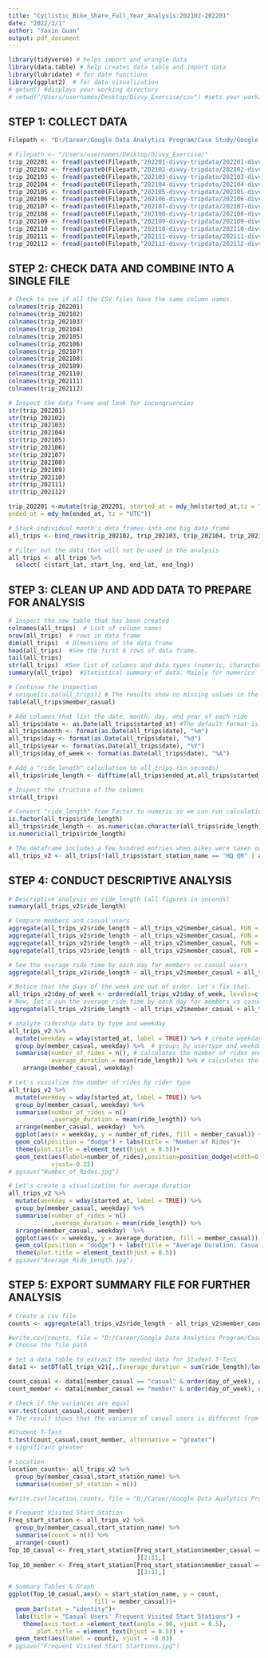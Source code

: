 ---
title: "Cyclistic_Bike_Share_Full_Year_Analysis:202102-202201"
date: "2022/3/1"
author: "Yaxin Guan"
output: pdf_document
---

```{r load required libraries}
library(tidyverse) # helps import and wrangle data
library(data.table) # help creates data table and import data
library(lubridate) # for date functions
library(ggplot2)  # for data visualization
# getwd() #displays your working directory
# setwd("/Users/usernames/Desktop/Divvy_Exercise/csv") #sets your working directory to simplify calls to data
```

## STEP 1: COLLECT DATA
```{r import data, include=FALSE}
Filepath <- "D:/Career/Google Data Analytics Program/Case Study/Google Data Analytics Certification Capstone/Case-Study-1-Cyclistic-Bicycle/"
```

```{r}
# Filepath <- "/Users/usernames/Desktop/Divvy_Exercise/"
trip_202201 <- fread(paste0(Filepath,"202201-divvy-tripdata/202201-divvy-tripdata.csv"))
trip_202102 <- fread(paste0(Filepath,"202102-divvy-tripdata/202102-divvy-tripdata.csv"))
trip_202103 <- fread(paste0(Filepath,"202103-divvy-tripdata/202103-divvy-tripdata.csv"))
trip_202104 <- fread(paste0(Filepath,"202104-divvy-tripdata/202104-divvy-tripdata.csv"))
trip_202105 <- fread(paste0(Filepath,"202105-divvy-tripdata/202105-divvy-tripdata.csv"))
trip_202106 <- fread(paste0(Filepath,"202106-divvy-tripdata/202106-divvy-tripdata.csv"))
trip_202107 <- fread(paste0(Filepath,"202107-divvy-tripdata/202107-divvy-tripdata.csv"))
trip_202108 <- fread(paste0(Filepath,"202108-divvy-tripdata/202108-divvy-tripdata.csv"))
trip_202109 <- fread(paste0(Filepath,"202109-divvy-tripdata/202109-divvy-tripdata.csv"))
trip_202110 <- fread(paste0(Filepath,"202110-divvy-tripdata/202110-divvy-tripdata.csv"))
trip_202111 <- fread(paste0(Filepath,"202111-divvy-tripdata/202111-divvy-tripdata.csv"))
trip_202112 <- fread(paste0(Filepath,"202112-divvy-tripdata/202112-divvy-tripdata.csv"))
```

## STEP 2: CHECK DATA AND COMBINE INTO A SINGLE FILE
```{r}
# Check to see if all the CSV files have the same column names.
colnames(trip_202201)
colnames(trip_202102)
colnames(trip_202103)
colnames(trip_202104)
colnames(trip_202105)
colnames(trip_202106)
colnames(trip_202107)
colnames(trip_202108)
colnames(trip_202109)
colnames(trip_202110)
colnames(trip_202111)
colnames(trip_202112)
```

```{r}
# Inspect the data frame and look for incongruencies
str(trip_202201)
str(trip_202102)
str(trip_202103)
str(trip_202104)
str(trip_202105)
str(trip_202106)
str(trip_202107)
str(trip_202108)
str(trip_202109)
str(trip_202110)
str(trip_202111)
str(trip_202112)
```

```{r change the data type for the consistency}
trip_202201 <-mutate(trip_202201, started_at = mdy_hm(started_at,tz = "UTC"), 
ended_at = mdy_hm(ended_at, tz = "UTC"))
```

```{r combine data}
# Stack individual month's data frames into one big data frame
all_trips <- bind_rows(trip_202102, trip_202103, trip_202104, trip_202105, trip_202106, trip_202107,trip_202108, trip_202109, trip_202110, trip_202111, trip_202112, trip_202201)
```

```{r remove some data}
# Filter out the data that will not be used in the analysis
all_trips <- all_trips %>%  
  select(-c(start_lat, start_lng, end_lat, end_lng))
```

## STEP 3: CLEAN UP AND ADD DATA TO PREPARE FOR ANALYSIS
```{r}
# Inspect the new table that has been created
colnames(all_trips)  # List of column names
nrow(all_trips)  # rows in data frame
dim(all_trips)  # Dimensions of the data frame
head(all_trips)  #See the first 6 rows of data frame.  
tail(all_trips)
str(all_trips)  #See list of columns and data types (numeric, character, etc)
summary(all_trips)  #Statistical summary of data. Mainly for numerics
```

```{r}
# Continue the inspection
# unique(is.na(all_trips)) # The results show no missing values in the data frame
table(all_trips$member_casual)
```

```{r add columns for date information}
# Add columns that list the date, month, day, and year of each ride
all_trips$date <- as.Date(all_trips$started_at) #The default format is yyyy-mm-dd
all_trips$month <- format(as.Date(all_trips$date), "%m")
all_trips$day <- format(as.Date(all_trips$date), "%d")
all_trips$year <- format(as.Date(all_trips$date), "%Y")
all_trips$day_of_week <- format(as.Date(all_trips$date), "%A")
```

```{r time difference}
# Add a "ride_length" calculation to all_trips (in seconds)
all_trips$ride_length <- difftime(all_trips$ended_at,all_trips$started_at)
```

```{r}
# Inspect the structure of the columns
str(all_trips)

# Convert "ride_length" from Factor to numeric so we can run calculations on the data
is.factor(all_trips$ride_length)
all_trips$ride_length <- as.numeric(as.character(all_trips$ride_length))
is.numeric(all_trips$ride_length)
```

```{r remove "bad" data}
# The dataframe includes a few hundred entries when bikes were taken out of docks and checked for quality by Divvy or ride_length was negative
all_trips_v2 <- all_trips[!(all_trips$start_station_name == "HQ QR" | all_trips$ride_length<0),]
```

## STEP 4: CONDUCT DESCRIPTIVE ANALYSIS
```{r}
# Descriptive analysis on ride_length (all figures in seconds)
summary(all_trips_v2$ride_length)
```

```{r}
# Compare members and casual users
aggregate(all_trips_v2$ride_length ~ all_trips_v2$member_casual, FUN = mean)
aggregate(all_trips_v2$ride_length ~ all_trips_v2$member_casual, FUN = median)
aggregate(all_trips_v2$ride_length ~ all_trips_v2$member_casual, FUN = max)
aggregate(all_trips_v2$ride_length ~ all_trips_v2$member_casual, FUN = min)
```

```{r}
# See the average ride time by each day for members vs casual users
aggregate(all_trips_v2$ride_length ~ all_trips_v2$member_casual + all_trips_v2$day_of_week, FUN = mean)

# Notice that the days of the week are out of order. Let's fix that.
all_trips_v2$day_of_week <- ordered(all_trips_v2$day_of_week, levels=c("Sunday", "Monday", "Tuesday", "Wednesday", "Thursday", "Friday", "Saturday"))
# Now, let's run the average ride time by each day for members vs casual users
aggregate(all_trips_v2$ride_length ~ all_trips_v2$member_casual + all_trips_v2$day_of_week, FUN = mean)
```

```{r}
# analyze ridership data by type and weekday
all_trips_v2 %>% 
  mutate(weekday = wday(started_at, label = TRUE)) %>% # create weekday field
  group_by(member_casual, weekday) %>%  # groups by usertype and weekday
  summarise(number_of_rides = n(), # calculates the number of rides and average duration 
            average_duration = mean(ride_length)) %>% # calculates the average duration
    arrange(member_casual, weekday)
```

```{r}
# Let's visualize the number of rides by rider type
all_trips_v2 %>% 
  mutate(weekday = wday(started_at, label = TRUE)) %>% 
  group_by(member_casual, weekday) %>% 
  summarise(number_of_rides = n()
            ,average_duration = mean(ride_length)) %>% 
  arrange(member_casual, weekday)  %>% 
  ggplot(aes(x = weekday, y = number_of_rides, fill = member_casual)) +
  geom_col(position = "dodge") + labs(title = "Number of Rides")+
  theme(plot.title = element_text(hjust = 0.5))+ 
  geom_text(aes(label=number_of_rides),position=position_dodge(width=0.9), 
            vjust=-0.25) 
# ggsave("Number_of_Rides.jpg")

```

```{r}
# Let's create a visualization for average duration
all_trips_v2 %>% 
  mutate(weekday = wday(started_at, label = TRUE)) %>% 
  group_by(member_casual, weekday) %>% 
  summarise(number_of_rides = n()
            ,average_duration = mean(ride_length)) %>% 
  arrange(member_casual, weekday)  %>% 
  ggplot(aes(x = weekday, y = average_duration, fill = member_casual)) +
  geom_col(position = "dodge") + labs(title = "Average Duration: Casual Users vs. Members")+
  theme(plot.title = element_text(hjust = 0.5))
# ggsave("Average_Ride_Length.jpg")
```

## STEP 5: EXPORT SUMMARY FILE FOR FURTHER ANALYSIS
```{r}
# Create a csv file 
counts <- aggregate(all_trips_v2$ride_length ~ all_trips_v2$member_casual + all_trips_v2$day_of_week, FUN = mean)

#write.csv(counts, file = "D:/Career/Google Data Analytics Program/Case Study/Google Data Analytics Certification Capstone/Case-Study-1-Cyclistic-Bicycle/avg_ride_length.csv")
# Choose the file path 
```

```{r}
# Set a data table to extract the needed data for Student T-Test
data1 <- setDT(all_trips_v2)[,.(average_duration = sum(ride_length)/length(ride_length)), by = .(member_casual, day_of_week)][order(member_casual,day_of_week)]

count_casual <- data1[member_casual == "casual" & order(day_of_week), average_duration]
count_member <- data1[member_casual == "member" & order(day_of_week), average_duration]

# Check if the variances are equal
var.test(count_casual,count_member)
# The result shows that the variance of casual users is different from the variance of member.

#Student T-Test
t.test(count_casual,count_member, alternative = "greater")
# significant greater
```

```{r}
# Location
location_counts<- all_trips_v2 %>%
  group_by(member_casual,start_station_name) %>% 
  summarise(number_of_station = n())

#write.csv(location_counts, file = "D:/Career/Google Data Analytics Program/Case Study/Google Data Analytics Certification Capstone/Case-Study-1-Cyclistic-Bicycle/location_counts.csv")
```

```{r warning=FALSE}
# Frequent Visited Start Station 
Freq_start_station <- all_trips_v2 %>%
  group_by(member_casual,start_station_name) %>% 
  summarise(count = n()) %>%
  arrange(-count) 
Top_10_casual <- Freq_start_station[Freq_start_station$member_casual == "casual",
                                    ][2:11,]
Top_10_member <- Freq_start_station[Freq_start_station$member_casual == "member",
                                    ][2:11,]
```

```{r}
# Summary Tables & Graph
ggplot(Top_10_casual,aes(x = start_station_name, y = count, 
                        fill = member_casual))+
  geom_bar(stat = "identity")+
  labs(title = "Casual Users' Frequent Visited Start Stations") +
    theme(axis.text.x =element_text(angle = 90, vjust = 0.5),
        plot.title = element_text(hjust = 0.5)) +
  geom_text(aes(label = count), vjust = -0.03)
# ggsave("Frequent Visited Start Startions.jpg")
```



